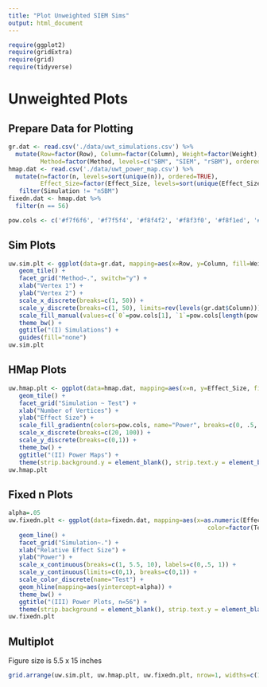 ```yaml
---
title: "Plot Unweighted SIEM Sims"
output: html_document
---
```


```r
require(ggplot2)
require(gridExtra)
require(grid)
require(tidyverse)
```

# Unweighted Plots

## Prepare Data for Plotting

```r
gr.dat <- read.csv('./data/uwt_simulations.csv') %>%
  mutate(Row=factor(Row), Column=factor(Column), Weight=factor(Weight), 
         Method=factor(Method, levels=c("SBM", "SIEM", "rSBM"), ordered=TRUE))
hmap.dat <- read.csv('./data/uwt_power_map.csv') %>%
  mutate(n=factor(n, levels=sort(unique(n)), ordered=TRUE),
         Effect_Size=factor(Effect_Size, levels=sort(unique(Effect_Size)), ordered=TRUE)) %>%
   filter(Simulation != "nSBM")
fixedn.dat <- hmap.dat %>%
  filter(n == 56)

pow.cols <- c('#f7f6f6', '#f7f5f4', '#f8f4f2', '#f8f3f0', '#f8f1ed', '#f9f0eb', '#f9efe9', '#f9eee7', '#f9ebe3', '#faeae1', '#fae9df', '#fae8de', '#fbe6da', '#fbe5d8', '#fbe4d6', '#fce2d2', '#fce0d0', '#fcdfcf', '#fcdecd', '#fddcc9', '#fddbc7', '#fdd9c4', '#fcd7c2', '#fcd3bc', '#fbd0b9', '#fbceb7', '#fbccb4', '#fac8af', '#f9c6ac', '#f9c4a9', '#f8bfa4', '#f8bda1', '#f8bb9e', '#f7b99c', '#f7b596', '#f6b394', '#f6b191', '#f6af8e', '#f5aa89', '#f5a886', '#f4a683', '#f3a481', '#f19e7d', '#f09c7b', '#ef9979', '#ec9374', '#eb9172', '#ea8e70', '#e98b6e', '#e6866a', '#e58368', '#e48066', '#e37e64', '#e17860', '#df765e', '#de735c', '#dd7059', '#db6b55', '#da6853', '#d86551', '#d6604d', '#d55d4c', '#d35a4a', '#d25849', '#cf5246', '#ce4f45', '#cc4c44', '#cb4942', '#c84440', '#c6413e', '#c53e3d', '#c43b3c', '#c13639', '#bf3338', '#be3036', '#bb2a34', '#ba2832', '#b82531', '#b72230', '#b41c2d', '#b3192c', '#b1182b', '#ae172a', '#a81529', '#a51429', '#a21328', '#9f1228', '#991027', '#960f27', '#930e26', '#8d0c25', '#8a0b25', '#870a24', '#840924', '#7f0823', '#7c0722', '#790622', '#760521', '#700320', '#6d0220', '#6a011f')
```

## Sim Plots

```r
uw.sim.plt <- ggplot(data=gr.dat, mapping=aes(x=Row, y=Column, fill=Weight)) +
   geom_tile() +
   facet_grid("Method~.", switch="y") +
   xlab("Vertex 1") + 
   ylab("Vertex 2") + 
   scale_x_discrete(breaks=c(1, 50)) + 
   scale_y_discrete(breaks=c(1, 50), limits=rev(levels(gr.dat$Column))) +
   scale_fill_manual(values=c(`0`=pow.cols[1], `1`=pow.cols[length(pow.cols)])) +
   theme_bw() +
   ggtitle("(I) Simulations") +
   guides(fill="none")
uw.sim.plt
```

## HMap Plots

```r
uw.hmap.plt <- ggplot(data=hmap.dat, mapping=aes(x=n, y=Effect_Size, fill=power)) +
   geom_tile() + 
   facet_grid("Simulation ~ Test") + 
   xlab("Number of Vertices") + 
   ylab("Effect Size") + 
   scale_fill_gradientn(colors=pow.cols, name="Power", breaks=c(0, .5, 1)) + 
   scale_x_discrete(breaks=c(20, 100)) + 
   scale_y_discrete(breaks=c(0,1)) + 
   theme_bw() + 
   ggtitle("(II) Power Maps") +
   theme(strip.background.y = element_blank(), strip.text.y = element_blank())
uw.hmap.plt
```

## Fixed n Plots

```r
alpha=.05
uw.fixedn.plt <- ggplot(data=fixedn.dat, mapping=aes(x=as.numeric(Effect_Size), y=power,
                                                        color=factor(Test), group=factor(Test))) + 
   geom_line() +
   facet_grid("Simulation~.") +
   xlab("Relative Effect Size") +
   ylab("Power") +
   scale_x_continuous(breaks=c(1, 5.5, 10), labels=c(0,.5, 1)) +
   scale_y_continuous(limits=c(0,1), breaks=c(0,1)) +
   scale_color_discrete(name="Test") +
   geom_hline(mapping=aes(yintercept=alpha)) +
   theme_bw() +
   ggtitle("(III) Power Plots, n=56") +
   theme(strip.background = element_blank(), strip.text.y = element_blank())
uw.fixedn.plt
```

## Multiplot

Figure size is 5.5 x 15 inches

```r
grid.arrange(uw.sim.plt, uw.hmap.plt, uw.fixedn.plt, nrow=1, widths=c(1.1, 5, 1.6))
```